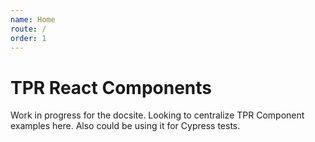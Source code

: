 ```yaml
---
name: Home
route: /
order: 1
---
```


# TPR React Components

Work in progress for the docsite. Looking to centralize TPR Component examples here.
Also could be using it for Cypress tests.
